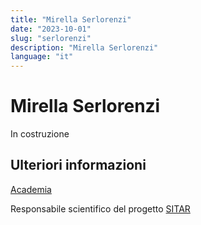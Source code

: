 ```yaml
---
title: "Mirella Serlorenzi"
date: "2023-10-01"
slug: "serlorenzi"
description: "Mirella Serlorenzi"
language: "it"
---
```


# Mirella Serlorenzi

In costruzione

## Ulteriori informazioni

<a href="https://archeologicaroma.academia.edu/MirellaSerlorenzi" target="_blank">Academia</a>

Responsabile scientifico del progetto <a href="https://www.archeositarproject.it/" target="_blank">SITAR</a>